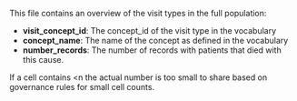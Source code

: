 This file contains an overview of the visit types in the full population:

- **visit_concept_id**: The concept_id of the visit type in the vocabulary
- **concept_name**: The name of the concept as defined in the vocabulary
- **number_records**: The number of records with patients that died with this cause.

If a cell contains <n the actual number is too small to share based on governance rules for small cell counts.
